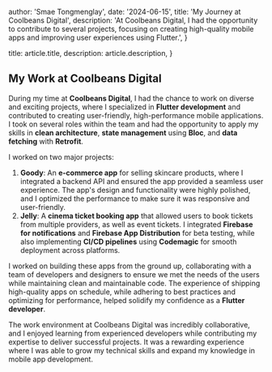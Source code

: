 
  author: 'Smae Tongmenglay',
  date: '2024-06-15',
  title: 'My Journey at Coolbeans Digital',
  description:
    'At Coolbeans Digital, I had the opportunity to contribute to several projects, focusing on creating high-quality mobile apps and improving user experiences using Flutter.',
}

  title: article.title,
  description: article.description,
}


## My Work at Coolbeans Digital

During my time at **Coolbeans Digital**, I had the chance to work on diverse and exciting projects, where I specialized in **Flutter development** and contributed to creating user-friendly, high-performance mobile applications. I took on several roles within the team and had the opportunity to apply my skills in **clean architecture**, **state management** using **Bloc**, and **data fetching** with **Retrofit**.

I worked on two major projects:

1. **Goody**: An **e-commerce app** for selling skincare products, where I integrated a backend API and ensured the app provided a seamless user experience. The app's design and functionality were highly polished, and I optimized the performance to make sure it was responsive and user-friendly.
2. **Jelly**: A **cinema ticket booking app** that allowed users to book tickets from multiple providers, as well as event tickets. I integrated **Firebase for notifications** and **Firebase App Distribution** for beta testing, while also implementing **CI/CD pipelines** using **Codemagic** for smooth deployment across platforms.

I worked on building these apps from the ground up, collaborating with a team of developers and designers to ensure we met the needs of the users while maintaining clean and maintainable code. The experience of shipping high-quality apps on schedule, while adhering to best practices and optimizing for performance, helped solidify my confidence as a **Flutter developer**.

The work environment at Coolbeans Digital was incredibly collaborative, and I enjoyed learning from experienced developers while contributing my expertise to deliver successful projects. It was a rewarding experience where I was able to grow my technical skills and expand my knowledge in mobile app development.
